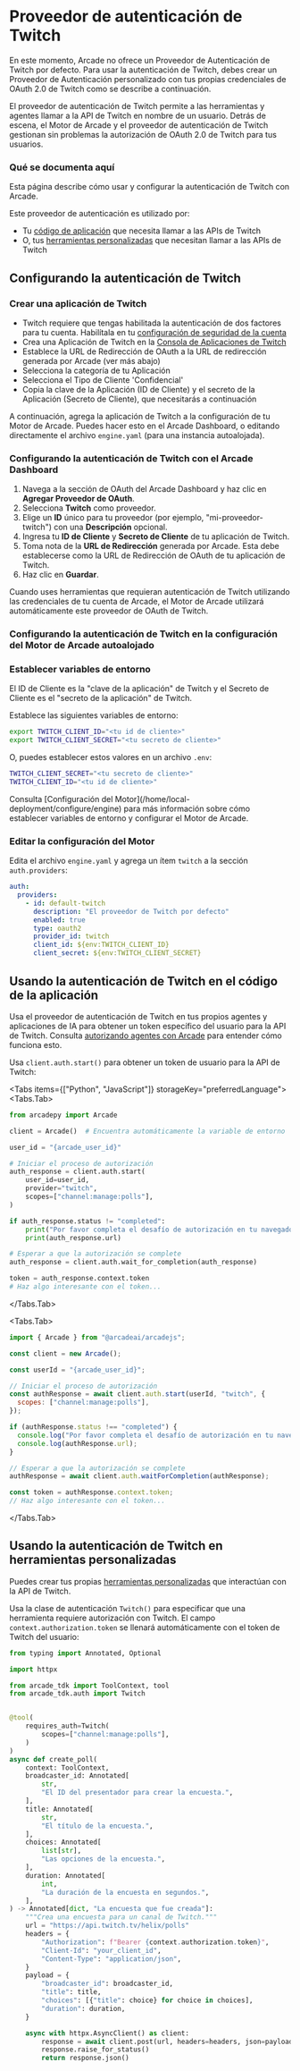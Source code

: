 
# Proveedor de autenticación de Twitch

<Callout type="info">
  En este momento, Arcade no ofrece un Proveedor de Autenticación de Twitch por defecto. Para usar
  la autenticación de Twitch, debes crear un Proveedor de Autenticación personalizado con tus propias credenciales de OAuth 2.0 de Twitch como se describe a continuación.
</Callout>

El proveedor de autenticación de Twitch permite a las herramientas y agentes llamar a la API de Twitch en nombre de un usuario. Detrás de escena, el Motor de Arcade y el proveedor de autenticación de Twitch gestionan sin problemas la autorización de OAuth 2.0 de Twitch para tus usuarios.

### Qué se documenta aquí

Esta página describe cómo usar y configurar la autenticación de Twitch con Arcade.

Este proveedor de autenticación es utilizado por:

- Tu [código de aplicación](#using-twitch-auth-in-app-code) que necesita llamar a las APIs de Twitch
- O, tus [herramientas personalizadas](#using-twitch-auth-in-custom-tools) que necesitan llamar a las APIs de Twitch

## Configurando la autenticación de Twitch

### Crear una aplicación de Twitch

- Twitch requiere que tengas habilitada la autenticación de dos factores para tu cuenta. Habilítala en tu [configuración de seguridad de la cuenta](https://www.twitch.tv/settings/security)
- Crea una Aplicación de Twitch en la [Consola de Aplicaciones de Twitch](https://dev.twitch.tv/console/apps)
- Establece la URL de Redirección de OAuth a la URL de redirección generada por Arcade (ver más abajo)
- Selecciona la categoría de tu Aplicación
- Selecciona el Tipo de Cliente 'Confidencial'
- Copia la clave de la Aplicación (ID de Cliente) y el secreto de la Aplicación (Secreto de Cliente), que necesitarás a continuación

A continuación, agrega la aplicación de Twitch a la configuración de tu Motor de Arcade. Puedes hacer esto en el Arcade Dashboard, o editando directamente el archivo `engine.yaml` (para una instancia autoalojada).

### Configurando la autenticación de Twitch con el Arcade Dashboard

1. Navega a la sección de OAuth del Arcade Dashboard y haz clic en **Agregar Proveedor de OAuth**.
2. Selecciona **Twitch** como proveedor.
3. Elige un **ID** único para tu proveedor (por ejemplo, "mi-proveedor-twitch") con una **Descripción** opcional.
4. Ingresa tu **ID de Cliente** y **Secreto de Cliente** de tu aplicación de Twitch.
5. Toma nota de la **URL de Redirección** generada por Arcade. Esta debe establecerse como la URL de Redirección de OAuth de tu aplicación de Twitch.
6. Haz clic en **Guardar**.

Cuando uses herramientas que requieran autenticación de Twitch utilizando las credenciales de tu cuenta de Arcade, el Motor de Arcade utilizará automáticamente este proveedor de OAuth de Twitch.

### Configurando la autenticación de Twitch en la configuración del Motor de Arcade autoalojado

<Steps>

### Establecer variables de entorno

<Callout type="info">
  El ID de Cliente es la "clave de la aplicación" de Twitch y el Secreto de Cliente es el "secreto de la aplicación" de Twitch.
</Callout>

Establece las siguientes variables de entorno:

```bash
export TWITCH_CLIENT_ID="<tu id de cliente>"
export TWITCH_CLIENT_SECRET="<tu secreto de cliente>"
```

O, puedes establecer estos valores en un archivo `.env`:

```bash
TWITCH_CLIENT_SECRET="<tu secreto de cliente>"
TWITCH_CLIENT_ID="<tu id de cliente>"
```

<Callout>
  Consulta [Configuración del Motor](/home/local-deployment/configure/engine) para más
  información sobre cómo establecer variables de entorno y configurar el Motor de Arcade.
</Callout>

### Editar la configuración del Motor

Edita el archivo `engine.yaml` y agrega un ítem `twitch` a la sección `auth.providers`:

```yaml {3-9}
auth:
  providers:
    - id: default-twitch
      description: "El proveedor de Twitch por defecto"
      enabled: true
      type: oauth2
      provider_id: twitch
      client_id: ${env:TWITCH_CLIENT_ID}
      client_secret: ${env:TWITCH_CLIENT_SECRET}
```

</Steps>

## Usando la autenticación de Twitch en el código de la aplicación

Usa el proveedor de autenticación de Twitch en tus propios agentes y aplicaciones de IA para obtener un token específico del usuario para la API de Twitch. Consulta [autorizando agentes con Arcade](/home/auth/how-arcade-helps) para entender cómo funciona esto.

Usa `client.auth.start()` para obtener un token de usuario para la API de Twitch:

<Tabs items={["Python", "JavaScript"]} storageKey="preferredLanguage">
<Tabs.Tab>

```python {8-12}
from arcadepy import Arcade

client = Arcade()  # Encuentra automáticamente la variable de entorno `ARCADE_API_KEY`

user_id = "{arcade_user_id}"

# Iniciar el proceso de autorización
auth_response = client.auth.start(
    user_id=user_id,
    provider="twitch",
    scopes=["channel:manage:polls"],
)

if auth_response.status != "completed":
    print("Por favor completa el desafío de autorización en tu navegador:")
    print(auth_response.url)

# Esperar a que la autorización se complete
auth_response = client.auth.wait_for_completion(auth_response)

token = auth_response.context.token
# Haz algo interesante con el token...
```

</Tabs.Tab>

<Tabs.Tab>

```javascript {8-10}
import { Arcade } from "@arcadeai/arcadejs";

const client = new Arcade();

const userId = "{arcade_user_id}";

// Iniciar el proceso de autorización
const authResponse = await client.auth.start(userId, "twitch", {
  scopes: ["channel:manage:polls"],
});

if (authResponse.status !== "completed") {
  console.log("Por favor completa el desafío de autorización en tu navegador:");
  console.log(authResponse.url);
}

// Esperar a que la autorización se complete
authResponse = await client.auth.waitForCompletion(authResponse);

const token = authResponse.context.token;
// Haz algo interesante con el token...
```

</Tabs.Tab>

</Tabs>

## Usando la autenticación de Twitch en herramientas personalizadas

Puedes crear tus propias [herramientas personalizadas](/home/build-tools/create-a-toolkit) que interactúan con la API de Twitch.

Usa la clase de autenticación `Twitch()` para especificar que una herramienta requiere autorización con Twitch. El campo `context.authorization.token` se llenará automáticamente con el token de Twitch del usuario:

```python {5-6,9-13,36}
from typing import Annotated, Optional

import httpx

from arcade_tdk import ToolContext, tool
from arcade_tdk.auth import Twitch


@tool(
    requires_auth=Twitch(
        scopes=["channel:manage:polls"],
    )
)
async def create_poll(
    context: ToolContext,
    broadcaster_id: Annotated[
        str,
        "El ID del presentador para crear la encuesta.",
    ],
    title: Annotated[
        str,
        "El título de la encuesta.",
    ],
    choices: Annotated[
        list[str],
        "Las opciones de la encuesta.",
    ],
    duration: Annotated[
        int,
        "La duración de la encuesta en segundos.",
    ],
) -> Annotated[dict, "La encuesta que fue creada"]:
    """Crea una encuesta para un canal de Twitch."""
    url = "https://api.twitch.tv/helix/polls"
    headers = {
        "Authorization": f"Bearer {context.authorization.token}",
        "Client-Id": "your_client_id",
        "Content-Type": "application/json",
    }
    payload = {
        "broadcaster_id": broadcaster_id,
        "title": title,
        "choices": [{"title": choice} for choice in choices],
        "duration": duration,
    }

    async with httpx.AsyncClient() as client:
        response = await client.post(url, headers=headers, json=payload)
        response.raise_for_status()
        return response.json()
```

<ToolFooter pipPackageName="arcade_twitch" />